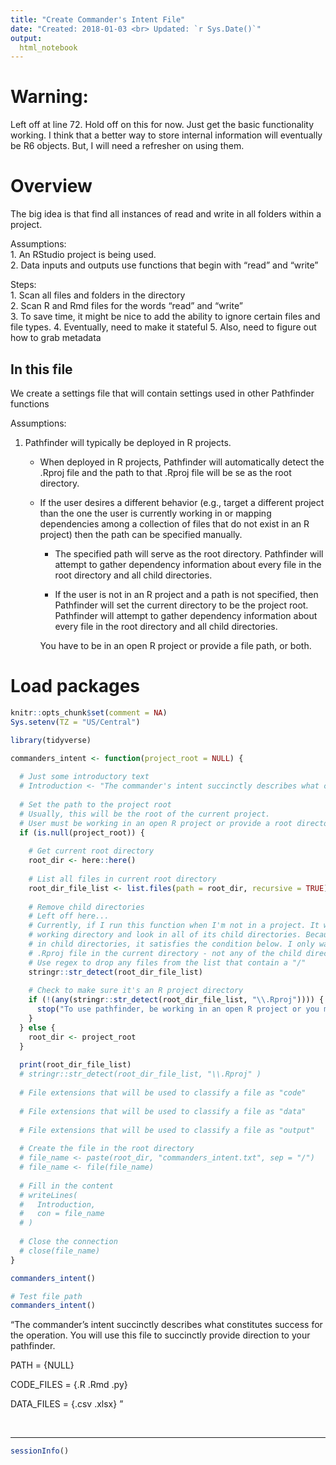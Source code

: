 ```yaml
---
title: "Create Commander's Intent File"
date: "Created: 2018-01-03 <br> Updated: `r Sys.Date()`"
output: 
  html_notebook
---
```


# Warning:

Left off at line 72. Hold off on this for now. Just get the basic functionality working. I think that a better way to store internal information will eventually be R6 objects. But, I will need a refresher on using them.

# Overview

The big idea is that find all instances of read and write in all folders within a project.

Assumptions:    
1. An RStudio project is being used.     
2. Data inputs and outputs use functions that begin with "read" and "write"     

Steps:     
1. Scan all files and folders in the directory    
2. Scan R and Rmd files for the words “read” and “write”     
3. To save time, it might be nice to add the ability to ignore certain files and file types.
4. Eventually, need to make it stateful
5. Also, need to figure out how to grab metadata


## In this file

We create a settings file that will contain settings used in other Pathfinder functions

Assumptions:   

1. Pathfinder will typically be deployed in R projects.    

    * When deployed in R projects, Pathfinder will automatically detect the .Rproj file and the path to that .Rproj file will be se as the root directory.
    
    * If the user desires a different behavior (e.g., target a different project than the one the user is currently working in or mapping dependencies among a collection of files that do not exist in an R project) then the path can be specified manually.    
    
        - The specified path will serve as the root directory. Pathfinder will attempt to gather dependency information about every file in the root directory and all child directories.   
        
        - If the user is not in an R project and a path is not specified, then Pathfinder will set the current directory to be the project root. Pathfinder will attempt to gather dependency information about every file in the root directory and all child directories.
        
        
        You have to be in an open R project or provide a file path, or both.

# Load packages

```r
knitr::opts_chunk$set(comment = NA)
Sys.setenv(TZ = "US/Central")
```

```r
library(tidyverse)
```

```r
commanders_intent <- function(project_root = NULL) {
  
  # Just some introductory text
  # Introduction <- "The commander's intent succinctly describes what constitutes success for the operation. You will use this file to succinctly provide direction to your pathfinder."
  
  # Set the path to the project root
  # Usually, this will be the root of the current project.
  # User must be working in an open R project or provide a root directory path.
  if (is.null(project_root)) {
    
    # Get current root directory
    root_dir <- here::here()
    
    # List all files in current root directory
    root_dir_file_list <- list.files(path = root_dir, recursive = TRUE)
    
    # Remove child directories
    # Left off here...
    # Currently, if I run this function when I'm not in a project. It will return the RStudio
    # working directory and look in all of its child directories. Because there are .Rproj files
    # in child directories, it satisfies the condition below. I only want to know if there is an
    # .Rproj file in the current directory - not any of the child directories
    # Use regex to drop any files from the list that contain a "/"
    stringr::str_detect(root_dir_file_list)
    
    # Check to make sure it's an R project directory
    if (!(any(stringr::str_detect(root_dir_file_list, "\\.Rproj")))) {
      stop("To use pathfinder, be working in an open R project or you must provide a root directory path to the 'project_root' argument.")
    }
  } else {
    root_dir <- project_root
  }
  
  print(root_dir_file_list)
  # stringr::str_detect(root_dir_file_list, "\\.Rproj" )
    
  # File extensions that will be used to classify a file as "code"
    
  # File extensions that will be used to classify a file as "data"
    
  # File extensions that will be used to classify a file as "output"
    
  # Create the file in the root directory
  # file_name <- paste(root_dir, "commanders_intent.txt", sep = "/")
  # file_name <- file(file_name)
  
  # Fill in the content
  # writeLines(
  #   Introduction,
  #   con = file_name
  # )
  
  # Close the connection
  # close(file_name)
}

commanders_intent()
```

```r
# Test file path
commanders_intent()
```


"The commander's intent succinctly describes what constitutes success for the operation. You will use this file to succinctly provide direction to your pathfinder.

PATH = {NULL}

CODE_FILES = {.R .Rmd .py}

DATA_FILES = {.csv .xlsx}
"

&nbsp;

-------------------------------------------------------------------------------

```r
sessionInfo()
```
